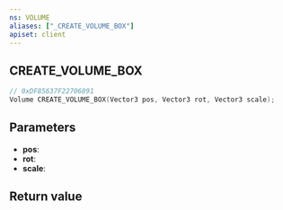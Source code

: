 ```yaml
---
ns: VOLUME
aliases: ["_CREATE_VOLUME_BOX"]
apiset: client
---
```

## CREATE_VOLUME_BOX

```c
// 0xDF85637F22706891
Volume CREATE_VOLUME_BOX(Vector3 pos, Vector3 rot, Vector3 scale);
```


## Parameters
* **pos**:
* **rot**:
* **scale**:

## Return value